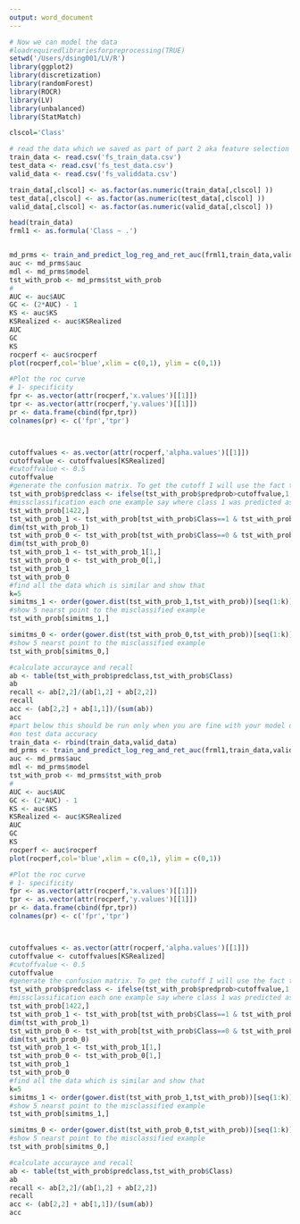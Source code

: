 ```yaml
---
output: word_document
---
```


```r
# Now we can model the data
#loadrequiredlibrariesforpreprocessing(TRUE)
setwd('/Users/dsing001/LV/R')
library(ggplot2)
library(discretization)
library(randomForest)
library(ROCR)
library(LV)
library(unbalanced)
library(StatMatch)

clscol='Class'

# read the data which we saved as part of part 2 aka feature selection
train_data <- read.csv('fs_train_data.csv')
test_data <- read.csv('fs_test_data.csv')
valid_data <- read.csv('fs_validdata.csv')

train_data[,clscol] <- as.factor(as.numeric(train_data[,clscol] ))
test_data[,clscol] <- as.factor(as.numeric(test_data[,clscol] ))
valid_data[,clscol] <- as.factor(as.numeric(valid_data[,clscol] ))

head(train_data)
frml1 <- as.formula('Class ~ .')


md_prms <- train_and_predict_log_reg_and_ret_auc(frml1,train_data,valid_data,predict_type='response')
auc <- md_prms$auc
mdl <- md_prms$model
tst_with_prob <- md_prms$tst_with_prob
#
AUC <- auc$AUC
GC <- (2*AUC) - 1
KS <- auc$KS
KSRealized <- auc$KSRealized
AUC
GC
KS
rocperf <- auc$rocperf
plot(rocperf,col='blue',xlim = c(0,1), ylim = c(0,1)) 

#Plot the roc curve
# 1- specificity
fpr <- as.vector(attr(rocperf,'x.values')[[1]])
tpr <- as.vector(attr(rocperf,'y.values')[[1]])
pr <- data.frame(cbind(fpr,tpr))
colnames(pr) <- c('fpr','tpr')



cutoffvalues <- as.vector(attr(rocperf,'alpha.values')[[1]])
cutoffvalue <- cutoffvalues[KSRealized]
#cutoffvalue <- 0.5
cutoffvalue
#generate the confusion matrix. To get the cutoff I will use the fact that we have KS score. Thus, where we have that value occuring we will have the best accuracy/recall/precision
tst_with_prob$predclass <- ifelse(tst_with_prob$predprob>cutoffvalue,1,0)
#missclassification each one example say where class 1 was predicted as class 0 and vice versa
tst_with_prob[1422,]
tst_with_prob_1 <- tst_with_prob[tst_with_prob$Class==1 & tst_with_prob$predclass==0,]
dim(tst_with_prob_1)
tst_with_prob_0 <- tst_with_prob[tst_with_prob$Class==0 & tst_with_prob$predclass==1,]
dim(tst_with_prob_0)
tst_with_prob_1 <- tst_with_prob_1[1,]
tst_with_prob_0 <- tst_with_prob_0[1,]
tst_with_prob_1
tst_with_prob_0
#find all the data which is similar and show that
k=5
simitms_1 <- order(gower.dist(tst_with_prob_1,tst_with_prob))[seq(1:k)]
#show 5 nearst point to the misclassified example
tst_with_prob[simitms_1,]

simitms_0 <- order(gower.dist(tst_with_prob_0,tst_with_prob))[seq(1:k)]
#show 5 nearst point to the misclassified example
tst_with_prob[simitms_0,]

#calculate accurayce and recall
ab <- table(tst_with_prob$predclass,tst_with_prob$Class)
ab
recall <- ab[2,2]/(ab[1,2] + ab[2,2])
recall
acc <- (ab[2,2] + ab[1,1])/(sum(ab))
acc
#part below this should be run only when you are fine with your model on validation data and you should not cheat by running below an calibrating your model :)
#on test data accuracy
train_data <- rbind(train_data,valid_data)
md_prms <- train_and_predict_log_reg_and_ret_auc(frml1,train_data,valid_data,predict_type='response')
auc <- md_prms$auc
mdl <- md_prms$model
tst_with_prob <- md_prms$tst_with_prob
#
AUC <- auc$AUC
GC <- (2*AUC) - 1
KS <- auc$KS
KSRealized <- auc$KSRealized
AUC
GC
KS
rocperf <- auc$rocperf
plot(rocperf,col='blue',xlim = c(0,1), ylim = c(0,1)) 

#Plot the roc curve
# 1- specificity
fpr <- as.vector(attr(rocperf,'x.values')[[1]])
tpr <- as.vector(attr(rocperf,'y.values')[[1]])
pr <- data.frame(cbind(fpr,tpr))
colnames(pr) <- c('fpr','tpr')



cutoffvalues <- as.vector(attr(rocperf,'alpha.values')[[1]])
cutoffvalue <- cutoffvalues[KSRealized]
#cutoffvalue <- 0.5
cutoffvalue
#generate the confusion matrix. To get the cutoff I will use the fact that we have KS score. Thus, where we have that value occuring we will have the best accuracy/recall/precision
tst_with_prob$predclass <- ifelse(tst_with_prob$predprob>cutoffvalue,1,0)
#missclassification each one example say where class 1 was predicted as class 0 and vice versa
tst_with_prob[1422,]
tst_with_prob_1 <- tst_with_prob[tst_with_prob$Class==1 & tst_with_prob$predclass==0,]
dim(tst_with_prob_1)
tst_with_prob_0 <- tst_with_prob[tst_with_prob$Class==0 & tst_with_prob$predclass==1,]
dim(tst_with_prob_0)
tst_with_prob_1 <- tst_with_prob_1[1,]
tst_with_prob_0 <- tst_with_prob_0[1,]
tst_with_prob_1
tst_with_prob_0
#find all the data which is similar and show that
k=5
simitms_1 <- order(gower.dist(tst_with_prob_1,tst_with_prob))[seq(1:k)]
#show 5 nearst point to the misclassified example
tst_with_prob[simitms_1,]

simitms_0 <- order(gower.dist(tst_with_prob_0,tst_with_prob))[seq(1:k)]
#show 5 nearst point to the misclassified example
tst_with_prob[simitms_0,]

#calculate accurayce and recall
ab <- table(tst_with_prob$predclass,tst_with_prob$Class)
ab
recall <- ab[2,2]/(ab[1,2] + ab[2,2])
recall
acc <- (ab[2,2] + ab[1,1])/(sum(ab))
acc


```


